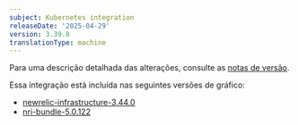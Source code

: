 ```yaml
---
subject: Kubernetes integration
releaseDate: '2025-04-29'
version: 3.39.0
translationType: machine
---
```


Para uma descrição detalhada das alterações, consulte as [notas de versão](https://github.com/newrelic/nri-kubernetes/releases/tag/v3.39.0).

Essa integração está incluída nas seguintes versões de gráfico:

* [newrelic-infrastructure-3.44.0](https://github.com/newrelic/nri-kubernetes/releases/tag/newrelic-infrastructure-3.44.0)
* [nri-bundle-5.0.122](https://github.com/newrelic/helm-charts/releases/tag/nri-bundle-5.0.122)